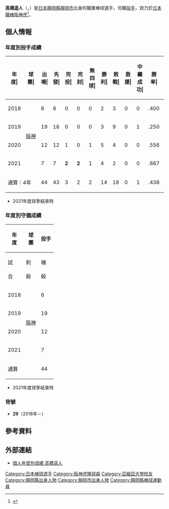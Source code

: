 {{Refimprove|time=2020-11-27T12:05:08+00:00}}
{{Infobox NPB player|
|name=高橋遥人|
|image=|
|width=300|
|position=投手|
|team=阪神虎|
|number=29|
|bats=左|
|throws=左|
|birthdate={{birth_date_and_age|1995|11|7|mf=y}}|
|birthplace={{JPN}}[[靜岡縣|靜岡縣]][[靜岡市|靜岡市]]|
|debutdate=4月11日
|debutyear=2018年
|debutteam=阪神虎
|statyear=2021年球季
|stat1label=勝投－敗投
|stat1value=14－18
|stat2label=中繼－救援
|stat2value=1－0
|stat3label=三振－四壞
|stat3value=282－74
|stat4label=防禦率
|stat4value=3.01
|teams=<nowiki></nowiki> 
* 常葉學園橘高等學校
* [[亞細亞大學|亞細亞大學]]
* [[阪神虎|阪神虎]](2018年－)
}}

'''高橋遥人'''（{{jpn|j=高橋 遥人|hg=たかはし はると|rm=Takahashi Haruto}}，{{bd|1995年|11月7日||catIdx=Takahashi, Haruto}}）是[[日本|日本]][[靜岡縣|靜岡縣]][[靜岡市|靜岡市]]出身的職業棒球選手，司職[[投手|投手]]，效力於[[日本職棒|日本職棒]][[阪神虎|阪神虎]]<ref>{{cite web|url=https://www.daily.co.jp/tigers/2017/11/15/0010735202.shtml|title=ドラ２高橋遥人が契約金７０００万、年俸１２００万円で仮契約「これからがスタート」|publisher=daily|date=2017-11-15}}</ref>。

== 個人情報 ==
=== 年度別投手成績 ===
{| class="wikitable" style="text-align:right; font-size:small"
|-bgcolor="#efefef"
!年<br>度|!!球<br>團|!!出<br>場|!!先<br>發|!!完<br>投|!!完<br>封|!!無<br>四<br>球|!!勝<br>利|!!敗<br>戰|!!救<br>援|!!中<br>繼<br>成<br>功|!!勝<br>率|!!打<br>者|!!投<br>球<br>局<br>數|!!被<br>安<br>打|!!被<br>全<br>壘<br>打|!!保<br>送|!!敬<br>遠|!!觸<br>身<br>球|!!三<br>振<br>數|!!暴<br>投|!!犯<br>規|!!失分|!!自<br>責<br>分|!!防<br>禦<br>率|!!WHIP
|-
|style="text-align:center;"|2018
|rowspan="4" style="text-align: center; white-space: nowrap;"|[[阪神虎|阪神]]
|6||6||0||0||0||2||3||0||0||.400||150||34.2||34||4||14||1||0||27||1||0||18||14||3.63||1.39
|-
|style="text-align:center;"|2019
|19||18||0||0||0||3||9||0||1||.250||474||109.2||115||9||38||2||0||125||4||0||56||46||3.78||1.40
|-
|style="text-align: center;"|2020
|12||12||1||0||1||5||4||0||0||.556||306||76.0||67||4||17||1||1||75||1||0||25||21||2.49||1.11
|-
|style="text-align:center;"|2021
|7||7||'''2'''||'''2'''||1||4||2||0||0||.667||181||49.0||30||1||5||0||0||55||0||0||10||9||1.65||0.71
|-
!colspan="2"|通算：4年
|44||43||3||2||2||14||18||0||1||.438||1111||269.1||246||18||74||4||1||282||6||0||109||90||3.01||1.19
|}
* 2021年度球季結束時

=== 年度別守備成績 ===
{| class="wikitable" style="text-align: right; font-size: small; border-collapse:collapse; padding: 1px;"
!rowspan="2"|年<br />度!!rowspan="2"|球<br />團!!colspan="6"|投手
|-style="line-height:1.25em;"
!試<br /><br />合!!刺<br /><br />殺!!補<br /><br />殺!!失<br /><br />誤!!雙<br /><br />殺!!守<br />備<br />率
|-
|style="text-align:center;"|2018
|rowspan="4" style="text-align:center; white-space:nowrap;"|[[阪神虎|阪神]]
|6||2||9||0||0||1.000
|-
|style="text-align:center;"|2019
|19||8||22||1||2||.968
|-
|style="text-align:center;"|2020
|12||2||15||0||2||1.000
|-
|style="text-align:center;"|2021
|7||1||6||0||1||1.000
|-
!colspan="2"|通算
|44||13||52||1||5||.985
|}
* 2021年度球季結束時

=== 背號 ===
* '''29'''（2018年－）

== 參考資料 ==
{{reflist}}

== 外部連結 ==
* [https://npb.jp/bis/players/91095136.html 個人年度別成績 高橋遥人] {{ja icon}} 

{{阪神虎球團球員名單}}
{{DEFAULTSORT:Takahashi, Haruto}}
[[Category:日本棒球選手|Category:日本棒球選手]]
[[Category:阪神虎隊球員|Category:阪神虎隊球員]]
[[Category:亞細亞大學校友|Category:亞細亞大學校友]]
[[Category:靜岡縣出身人物|Category:靜岡縣出身人物]]
[[Category:靜岡市出身人物|Category:靜岡市出身人物]]
[[Category:靜岡縣棒球運動員|Category:靜岡縣棒球運動員]]